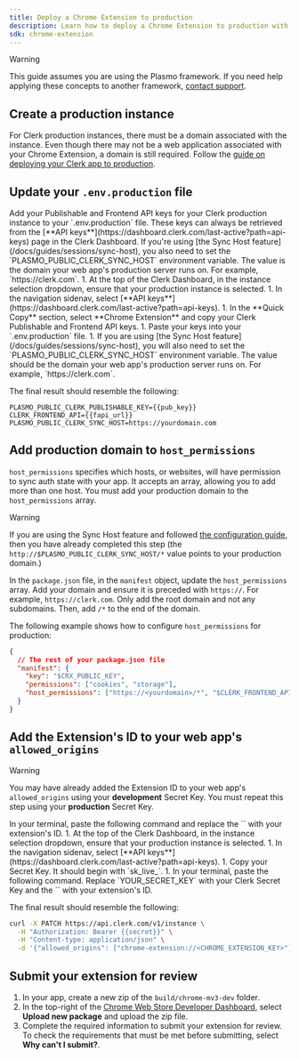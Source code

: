 ```yaml
---
title: Deploy a Chrome Extension to production
description: Learn how to deploy a Chrome Extension to production with Clerk.
sdk: chrome-extension
---
```


> [!WARNING]
> This guide assumes you are using the Plasmo framework. If you need help applying these concepts to another framework, [contact support](https://clerk.com/contact/support).

## Create a production instance

<Include src="_partials/native-api-callout" />

For Clerk production instances, there must be a domain associated with the instance. Even though there may not be a web application associated with your Chrome Extension, a domain is still required. Follow the [guide on deploying your Clerk app to production](/docs/guides/development/deployment/production).

## Update your `.env.production` file

<SignedIn>
  Add your Publishable and Frontend API keys for your Clerk production instance to your `.env.production` file. These keys can always be retrieved from the [**API keys**](https://dashboard.clerk.com/last-active?path=api-keys) page in the Clerk Dashboard. If you're using [the Sync Host feature](/docs/guides/sessions/sync-host), you also need to set the `PLASMO_PUBLIC_CLERK_SYNC_HOST` environment variable. The value is the domain your web app's production server runs on. For example, `https://clerk.com`.
</SignedIn>

<SignedOut>
  1. At the top of the Clerk Dashboard, in the instance selection dropdown, ensure that your production instance is selected.
  1. In the navigation sidenav, select [**API keys**](https://dashboard.clerk.com/last-active?path=api-keys).
  1. In the **Quick Copy** section, select **Chrome Extension** and copy your Clerk Publishable and Frontend API keys.
  1. Paste your keys into your `.env.production` file.
  1. If you are using [the Sync Host feature](/docs/guides/sessions/sync-host), you will also need to set the `PLASMO_PUBLIC_CLERK_SYNC_HOST` environment variable. The value should be the domain your web app's production server runs on. For example, `https://clerk.com`.

  The final result should resemble the following:
</SignedOut>

```env {{ filename: '.env.production' }}
PLASMO_PUBLIC_CLERK_PUBLISHABLE_KEY={{pub_key}}
CLERK_FRONTEND_API={{fapi_url}}
PLASMO_PUBLIC_CLERK_SYNC_HOST=https://yourdomain.com
```

## Add production domain to `host_permissions`

`host_permissions` specifies which hosts, or websites, will have permission to sync auth state with your app. It accepts an array, allowing you to add more than one host. You must add your production domain to the `host_permissions` array.

> [!WARNING]
> If you are using the Sync Host feature and followed [the configuration guide](/docs/guides/sessions/sync-host), then you have already completed this step (the `http://$PLASMO_PUBLIC_CLERK_SYNC_HOST/*` value points to your production domain.)

In the `package.json` file, in the `manifest` object, update the `host_permissions` array. Add your domain and ensure it is preceded with `https://`. For example, `https://clerk.com`. Only add the root domain and not any subdomains. Then, add `/*` to the end of the domain.

The following example shows how to configure `host_permissions` for production:

```json {{ filename: 'package.json', mark: [6] }}
{
  // The rest of your package.json file
  "manifest": {
    "key": "$CRX_PUBLIC_KEY",
    "permissions": ["cookies", "storage"],
    "host_permissions": ["https://<yourdomain>/*", "$CLERK_FRONTEND_API/*"]
  }
}
```

## Add the Extension's ID to your web app's `allowed_origins`

> [!WARNING]
> You may have already added the Extension ID to your web app's `allowed_origins` using your **development** Secret Key. You must repeat this step using your **production** Secret Key.

<SignedIn>
  In your terminal, paste the following command and replace the `<CHROME_EXTENSION_KEY>` with your extension's ID.
</SignedIn>

<SignedOut>
  1. At the top of the Clerk Dashboard, in the instance selection dropdown, ensure that your production instance is selected.
  1. In the navigation sidenav, select [**API keys**](https://dashboard.clerk.com/last-active?path=api-keys).
  1. Copy your Secret Key. It should begin with `sk_live_`.
  1. In your terminal, paste the following command. Replace `YOUR_SECRET_KEY` with your Clerk Secret Key and the `<CHROME_EXTENSION_KEY>` with your extension's ID.

  The final result should resemble the following:
</SignedOut>

```bash {{ filename: 'terminal' }}
curl -X PATCH https://api.clerk.com/v1/instance \
  -H "Authorization: Bearer {{secret}}" \
  -H "Content-type: application/json" \
  -d '{"allowed_origins": ["chrome-extension://<CHROME_EXTENSION_KEY>"]}'
```

## Submit your extension for review

1. In your app, create a new zip of the `build/chrome-mv3-dev` folder.
1. In the top-right of the [Chrome Web Store Developer Dashboard](https://chrome.google.com/webstore/developer/dashboard), select **Upload new package** and upload the zip file.
1. Complete the required information to submit your extension for review. To check the requirements that must be met before submitting, select **Why can't I submit?**.
